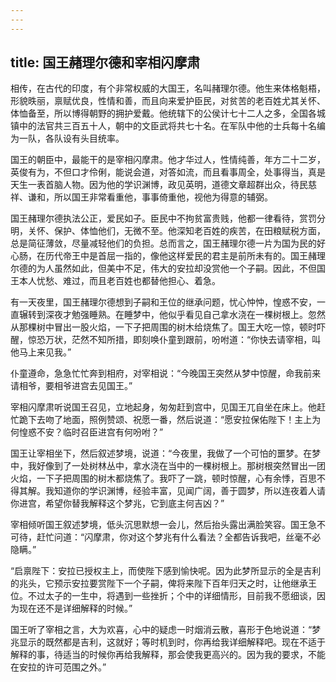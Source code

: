 ```yaml
---
---
---
```

title: 国王赭理尔德和宰相闪摩肃
---




相传，在古代的印度，有个非常权威的大国王，名叫赭理尔德。他生来体格魁梧，形貌昳丽，禀赋优良，性情和善，而且向来爱护臣民，对贫苦的老百姓尤其关怀、体恤备至，所以博得朝野的拥护爱戴。他统辖下的公侯计七十二人之多，全国各城镇中的法官共三百五十人，朝中的文臣武将共七十名。在军队中他的士兵每十名编为一队，各队设有头目统率。

国王的朝臣中，最能干的是宰相闪摩肃。他才华过人，性情纯善，年方二十二岁，英俊有为，不但口才伶俐，能说会道，对答如流，而且看事周全，处事得当，真是天生一表首脑人物。因为他的学识渊博，政见英明，道德文章超群出众，待民慈祥、谦和，所以国王非常看重他，事事倚重他，视他为得意的辅弼。

国王赭理尔德执法公正，爱民如子。臣民中不拘贫富贵贱，他都一律看待，赏罚分明，关怀、保护、体恤他们，无微不至。他深知老百姓的疾苦，在田粮赋税方面，总是简征薄敛，尽量减轻他们的负担。总而言之，国王赭理尔德一片为国为民的好心肠，在历代帝王中是首屈一指的，像他这样爱民的君主是前所未有的。国王赭理尔德的为人虽然如此，但美中不足，伟大的安拉却没赏他一个子嗣。因此，不但国王本人忧愁、难过，而且老百姓也都替他担心、着急。

有一天夜里，国王赭理尔德想到子嗣和王位的继承问题，忧心忡忡，惶惑不安，一直辗转到深夜才勉强睡熟。在睡梦中，他似乎看见自己拿水浇在一棵树根上。忽然从那棵树中冒出一股火焰，一下子把周围的树木给烧焦了。国王大吃一惊，顿时吓醒，惊恐万状，茫然不知所措，即刻唤仆童到跟前，吩咐道：“你快去请宰相，叫他马上来见我。”

仆童遵命，急急忙忙奔到相府，对宰相说：“今晚国王突然从梦中惊醒，命我前来请相爷，要相爷进宫去见国王。”

宰相闪摩肃听说国王召见，立地起身，匆匆赶到宫中，见国王兀自坐在床上。他赶忙跪下去吻了地面，照例赞颂、祝愿一番，然后说道：“愿安拉保佑陛下！主上为何惶惑不安？临时召臣进宫有何吩咐？”

国王让宰相坐下，然后叙述梦境，说道：“今夜里，我做了一个可怕的噩梦。在梦中，我好像到了一处树林丛中，拿水浇在当中的一棵树根上。那树根突然冒出一团火焰，一下子把周围的树木都烧焦了。我吓了一跳，顿时惊醒，心有余悸，百思不得其解。我知道你的学识渊博，经验丰富，见闻广阔，善于圆梦，所以连夜着人请你进宫，希望你替我解释这个梦兆，它到底主何吉凶？”

宰相倾听国王叙述梦境，低头沉思默想一会儿，然后抬头露出满脸笑容。国王急不可待，赶忙问道：“闪摩肃，你对这个梦兆有什么看法？全都告诉我吧，丝毫不必隐瞒。”

“启禀陛下：安拉已授权主上，而使陛下感到愉快呢。因为此梦所显示的全是吉利的兆头，它预示安拉要赏陛下一个子嗣，俾将来陛下百年归天之时，让他继承王位。不过太子的一生中，将遇到一些挫折；个中的详细情形，目前我不愿细谈，因为现在还不是详细解释的时候。”

国王听了宰相之言，大为欢喜，心中的疑虑一时烟消云散，喜形于色地说道：“梦兆显示的既然都是吉利，这就好；等时机到时，你再给我详细解释吧。现在不适于解释的事，待适当的时候你再给我解释，那会使我更高兴的。因为我的要求，不能在安拉的许可范围之外。”